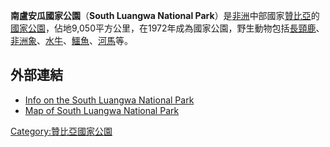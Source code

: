 {{Infobox Protected area 
| name = 南盧安瓜國家公園
| iucn_category = II
| photo = Cathedral_mopane_forest_-_South_Luangwa_Valley.jpg
| photo_caption = 
| location = {{flag|Zambia}}
| nearest_city = 
| coords = {{coord|13|00|S|31|30|E|region:MW|display=inline,title}}
| lat_d = 
| lat_m = 
| lat_s = 
| lat_NS = 
| long_d = 
| long_m = 
| long_s = 
| long_EW = 
| area = 9,050平方公里
| established = 1972年
| visitation_num = 
| visitation_year = 
| governing_body = }}

'''南盧安瓜國家公園'''（'''South Luangwa National Park'''）是[[非洲|非洲]]中部國家[[贊比亞|贊比亞]]的[[國家公園|國家公園]]，佔地9,050平方公里，在1972年成為國家公園，野生動物包括[[長頸鹿|長頸鹿]]、[[非洲象|非洲象]]、[[水牛|水牛]]、[[鱷魚|鱷魚]]、[[河馬|河馬]]等。

==外部連結==
* [https://web.archive.org/web/20070917210759/http://www.south-luangwa.com/ Info on the South Luangwa National Park]
* [https://web.archive.org/web/20070911225346/http://www.safarimappers.com/area.aspx?lngareaid=24 Map of South Luangwa National Park]

{{DEFAULTSORT:South Luangwa}}
[[Category:贊比亞國家公園|Category:贊比亞國家公園]]

{{Zambia-stub}}